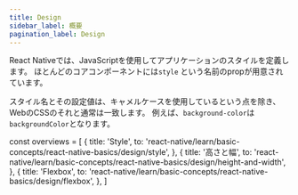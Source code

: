 ```yaml
---
title: Design
sidebar_label: 概要
pagination_label: Design
---
```


React Nativeでは、JavaScriptを使用してアプリケーションのスタイルを定義します。
ほとんどのコアコンポーネントには`style` という名前のpropが用意されています。

スタイル名とその設定値は、キャメルケースを使用しているという点を除き、WebのCSSのそれと通常は一致します。
例えば、`background-color`は`backgroundColor`となります。

<!-- textlint-disable ja-technical-writing/sentence-length,ja-technical-writing/max-comma,ja-spacing/ja-no-space-around-parentheses,jtf-style/3.3.かっこ類と隣接する文字の間のスペースの有無,ja-technical-writing/ja-no-mixed-period,ja-technical-writing/no-unmatched-pair -->

const overviews = [
  {
    title: 'Style',
    to: 'react-native/learn/basic-concepts/react-native-basics/design/style',
  },
  {
    title: '高さと幅',
    to: 'react-native/learn/basic-concepts/react-native-basics/design/height-and-width',
  },
  {
    title: 'Flexbox',
    to: 'react-native/learn/basic-concepts/react-native-basics/design/flexbox',
  },
]

<PageList overviews={overviews} colSize={12}/>

<!-- textlint-enable ja-technical-writing/sentence-length,ja-technical-writing/max-comma,ja-spacing/ja-no-space-around-parentheses,jtf-style/3.3.かっこ類と隣接する文字の間のスペースの有無,ja-technical-writing/ja-no-mixed-period,ja-technical-writing/no-unmatched-pair -->

